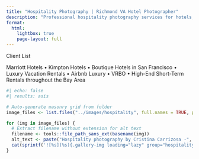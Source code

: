 ```yaml
---
title: "Hospitality Photography | Richmond VA Hotel Photographer"
description: "Professional hospitality photography services for hotels, restaurants, and luxury accommodations in Richmond, VA and San Francisco Bay Area by Cristina Carrizosa."
format:
  html:
    lightbox: true
    page-layout: full
---
```


::: {.client-section}
::: {.client-header}
<div class="client-label">Client List</div>
<div class="client-names">
Marriott Hotels • Kimpton Hotels • Boutique Hotels in San Francisco • Luxury Vacation Rentals • Airbnb Luxury • VRBO • High-End Short-Term Rentals throughout the Bay Area
</div>
:::
:::

::: {.masonry-grid}
```r
#| echo: false
#| results: asis

# Auto-generate masonry grid from folder
image_files <- list.files("../images/hospitality", full.names = TRUE, pattern = "\\.(jpg|jpeg|png|webp|gif)$")

for (img in image_files) {
  # Extract filename without extension for alt text
  filename <- tools::file_path_sans_ext(basename(img))
  alt_text <- paste("Hospitality photography by Cristina Carrizosa -", filename)
  cat(sprintf('![%s](%s){.gallery-img loading="lazy" group="hospitality-gallery"}\n\n', alt_text, img))
}
```
:::
